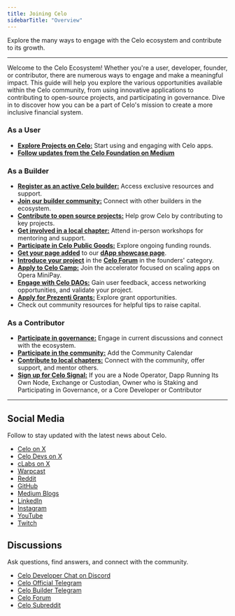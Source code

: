 ```yaml
---
title: Joining Celo
sidebarTitle: "Overview"
---
```


Explore the many ways to engage with the Celo ecosystem and contribute to its growth.

---

Welcome to the Celo Ecosystem! Whether you're a user, developer, founder, or contributor, there are numerous ways to engage and make a meaningful impact. This guide will help you explore the various opportunities available within the Celo community, from using innovative applications to contributing to open-source projects, and participating in governance. Dive in to discover how you can be a part of Celo's mission to create a more inclusive financial system.

### As a User

- [**Explore Projects on Celo:**](/showcase) Start using and engaging with Celo apps.
- [**Follow updates from the Celo Foundation on Medium**](https://medium.com/@celoorg)

### As a Builder

- [**Register as an active Celo builder:**](https://docs.google.com/forms/d/e/1FAIpQLSemO5Kbf8fzq70AtiZEPRkk040MmpmmyhRqeurAwuVWUg63tQ/viewform) Access exclusive resources and support.
- [**Join our builder community:**](/what-is-celo/joining-celo/builders) Connect with other builders in the ecosystem.
- [**Contribute to open source projects:**](/what-is-celo/joining-celo/contributors/code-contributors) Help grow Celo by contributing to key projects.
- [**Get involved in a local chapter:**](/what-is-celo/joining-celo/daos) Attend in-person workshops for mentoring and support.
- [**Participate in Celo Public Goods:**](https://www.celopg.eco/) Explore ongoing funding rounds.
- [**Get your page added**](https://github.com/celo-org/docs/blob/main/src/data/users.tsx) to our [**dApp showcase page**](/showcase).
- [**Introduce your project**](https://forum.celo.org/) in the [**Celo Forum**](https://forum.celo.org/) in the founders' category.
- [**Apply to Celo Camp:**](https://www.celocamp.com/) Join the accelerator focused on scaling apps on Opera MiniPay.
- [**Engage with Celo DAOs:**](/what-is-celo/joining-celo/daos) Gain user feedback, access networking opportunities, and validate your project.
- [**Apply for Prezenti Grants:**](https://www.prezenti.xyz/) Explore grant opportunities.
- Check out community resources for helpful tips to raise capital.

### As a Contributor

- [**Participate in governance:**](/what-is-celo/using-celo/protocol/governance/overview) Engage in current discussions and connect with the ecosystem.
- [**Participate in the community:**](https://calendar.google.com/calendar/u/0/r?cid=c_asn0b4c1emdgsq3urlh2ei2dig@group.calendar.google.com) Add the Community Calendar
- [**Contribute to local chapters:**](/what-is-celo/joining-celo/daos) Connect with the community, offer support, and mentor others.
- [**Sign up for Celo Signal:**](https://share.hsforms.com/1Qrhush1vSA2WIamd_yL4ow53n4j) If you are a Node Operator, Dapp Running Its Own Node, Exchange or Custodian, Owner who is Staking and Participating in Governance, or a Core Developer or Contributor

---

## Social Media

Follow to stay updated with the latest news about Celo.

- [Celo on X](https://x.com/Celo)
- [Celo Devs on X](https://x.com/CeloDevs)
- [cLabs on X](https://x.com/cLabs)
- [Warpcast](https://warpcast.com/~/users/celo)
- [Reddit](https://www.reddit.com/r/celo/)
- [GitHub](https://github.com/celo-org/celo-monorepo)
- [Medium Blogs](https://medium.com/@celoorg)
- [LinkedIn](https://www.linkedin.com/company/celo-foundation)
- [Instagram](https://www.instagram.com/celoorg/)
- [YouTube](https://youtube.com/channel/UCCZgos_YAJSXm5QX5D5Wkcw)
- [Twitch](https://www.twitch.tv/celoorg)

## Discussions

Ask questions, find answers, and connect with the community.

- [Celo Developer Chat on Discord](https://chat.celo.org/)
- [Celo Official Telegram](https://t.me/celoplatform)
- [Celo Builder Telegram](https://t.me/buildwithcelo)
- [Celo Forum](https://forum.celo.org/)
- [Celo Subreddit](https://www.reddit.com/r/celo/)
